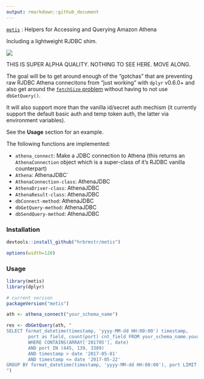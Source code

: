 ```yaml
---
output: rmarkdown::github_document
---
```


[`metis`](https://en.wikipedia.org/wiki/Metis_(mythology)) : Helpers for Accessing and Querying Amazon Athena

Including a lightweight RJDBC shim.

![](https://upload.wikimedia.org/wikipedia/commons/thumb/5/53/Winged_goddess_Louvre_F32.jpg/300px-Winged_goddess_Louvre_F32.jpg)

THIS IS SUPER ALPHA QUALITY. NOTHING TO SEE HERE. MOVE ALONG.

The goal will be to get around enough of the "gotchas" that are preventing raw RJDBC Athena
connecitons from "just working" with `dplyr` v0.6.0+ and also get around the [`fetchSize` problem](https://www.reddit.com/r/aws/comments/6aq22b/fetchsize_limit/) without having to not use `dbGetQuery()`.

It will also support more than the vanilla id/secret auth mechism (it currently support the default basic auth and temp token auth, the latter via environment variables).

See the **Usage** section for an example.

The following functions are implemented:

- `athena_connect`:	Make a JDBC connection to Athena (this returns an `AthenaConnection` object which is a super-class of it's RJDBC vanilla counterpart)
- `Athena`:	AthenaJDBC`
- `AthenaConnection-class`:	AthenaJDBC
- `AthenaDriver-class`:	AthenaJDBC
- `AthenaResult-class`:	AthenaJDBC
- `dbConnect-method`:	AthenaJDBC
- `dbGetQuery-method`:	AthenaJDBC
- `dbSendQuery-method`:	AthenaJDBC

### Installation

```r
devtools::install_github("hrbrmstr/metis")
```

```r
options(width=120)
```

### Usage

```r
library(metis)
library(dplyr)

# current verison
packageVersion("metis")
```

```r
ath <- athena_connect("your_schema_name")

res <- dbGetQuery(ath, "
SELECT format_datetime(timestamp, 'yyyy-MM-dd HH:00:00') timestamp,
        port as field, count(port) cnt_field FROM your_schema_name.your_table_name
        WHERE CONTAINS(ARRAY['201705'], date)
        AND port IN (445, 139, 3389)
        AND timestamp > date '2017-05-01'
        AND timestamp <= date '2017-05-22'
GROUP BY format_datetime(timestamp, 'yyyy-MM-dd HH:00:00'), port LIMIT 1000000
")
```

